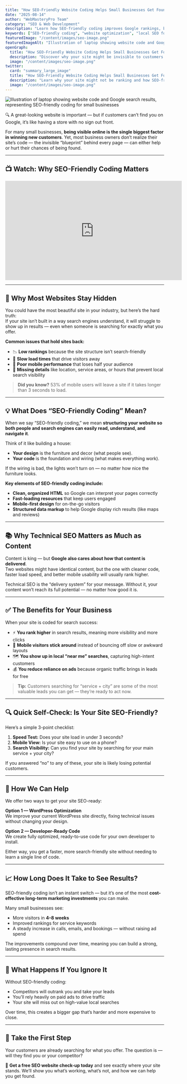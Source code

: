 ```yaml
---
title: "How SEO-Friendly Website Coding Helps Small Businesses Get Found on Google"
date: "2025-08-14"
author: "WebMasteryPro Team"
category: "SEO & Web Development"
description: "Learn how SEO-friendly coding improves Google rankings, boosts local search visibility, and helps small businesses attract more customers without spending more on ads."
keywords: ["SEO-friendly coding", "website optimization", "local SEO for small business", "Google rankings", "WordPress SEO coding", "SEO website check-up", "SEO services for small business"]
featuredImage: "/content/images/seo-image.png"
featuredImageAlt: "Illustration of laptop showing website code and Google search results, representing SEO-friendly coding for small businesses"
openGraph:
  title: "How SEO-Friendly Website Coding Helps Small Businesses Get Found on Google"
  description: "Discover why your site might be invisible to customers and how SEO-friendly coding can improve your rankings, speed, and local visibility."
  image: "/content/images/seo-image.png"
twitter:
  card: "summary_large_image"
  title: "How SEO-Friendly Website Coding Helps Small Businesses Get Found on Google"
  description: "Learn why your site might not be ranking and how SEO-friendly coding can boost your business."
  image: "/content/images/seo-image.png"
---
```


![Illustration of laptop showing website code and Google search results, representing SEO-friendly coding for small businesses](/content/images/seo-image.png)

🔍 A great-looking website is important — but if customers can’t find you on Google, it’s like having a store with no sign out front.  

For many small businesses, **being visible online is the single biggest factor in winning new customers**. Yet, most business owners don’t realize their site’s code — the invisible “blueprint” behind every page — can either help or hurt their chances of being found.

---

## 📺 Watch: Why SEO-Friendly Coding Matters

<iframe width="560" height="315" src="https://www.youtube.com/embed/39o0uYPo4jU?si=clLAm7b7h4MWtIGm" title="YouTube video player" frameborder="0" allow="accelerometer; autoplay; clipboard-write; encrypted-media; gyroscope; picture-in-picture; web-share" referrerpolicy="strict-origin-when-cross-origin" allowfullscreen></iframe>

---

## 🛑 Why Most Websites Stay Hidden

You could have the most beautiful site in your industry, but here’s the hard truth:  
If your site isn’t built in a way search engines understand, it will struggle to show up in results — even when someone is searching for exactly what you offer.

**Common issues that hold sites back:**
- 📉 **Low rankings** because the site structure isn’t search-friendly  
- 🐌 **Slow load times** that drive visitors away  
- 📱 **Poor mobile performance** that loses half your audience  
- 🤷 **Missing details** like location, service areas, or hours that prevent local search visibility  

> **Did you know?** 53% of mobile users will leave a site if it takes longer than 3 seconds to load.

---

## 💡 What Does “SEO-Friendly Coding” Mean?

When we say “SEO-friendly coding,” we mean **structuring your website so both people and search engines can easily read, understand, and navigate it**.

Think of it like building a house:
- **Your design** is the furniture and decor (what people see).  
- **Your code** is the foundation and wiring (what makes everything work).  

If the wiring is bad, the lights won’t turn on — no matter how nice the furniture looks.

**Key elements of SEO-friendly coding include:**
- **Clean, organized HTML** so Google can interpret your pages correctly  
- **Fast-loading resources** that keep users engaged  
- **Mobile-first design** for on-the-go visitors  
- **Structured data markup** to help Google display rich results (like maps and reviews)  

---

## 📚 Why Technical SEO Matters as Much as Content

Content is king — but **Google also cares about how that content is delivered**.  
Two websites might have identical content, but the one with cleaner code, faster load speed, and better mobile usability will usually rank higher.

Technical SEO is the “delivery system” for your message. Without it, your content won’t reach its full potential — no matter how good it is.

---

## ✅ The Benefits for Your Business

When your site is coded for search success:
- ⚡ **You rank higher** in search results, meaning more visibility and more clicks  
- 📱 **Mobile visitors stick around** instead of bouncing off slow or awkward layouts  
- 🗺️ **You show up in local “near me” searches**, capturing high-intent customers  
- 💰 **You reduce reliance on ads** because organic traffic brings in leads for free  

> **Tip:** Customers searching for “service + city” are some of the most valuable leads you can get — they’re ready to act now.

---

## 🔍 Quick Self-Check: Is Your Site SEO-Friendly?

Here’s a simple 3-point checklist:
1. **Speed Test:** Does your site load in under 3 seconds?  
2. **Mobile View:** Is your site easy to use on a phone?  
3. **Search Visibility:** Can you find your site by searching for your main service + your city?  

If you answered “no” to any of these, your site is likely losing potential customers.

---

## 🔧 How We Can Help

We offer two ways to get your site SEO-ready:

**Option 1 — WordPress Optimization**  
We improve your current WordPress site directly, fixing technical issues without changing your design.

**Option 2 — Developer-Ready Code**  
We create fully optimized, ready-to-use code for your own developer to install.

Either way, you get a faster, more search-friendly site without needing to learn a single line of code.

---

## 📈 How Long Does It Take to See Results?

SEO-friendly coding isn’t an instant switch — but it’s one of the most **cost-effective long-term marketing investments** you can make.

Many small businesses see:
- More visitors in **4–8 weeks**  
- Improved rankings for service keywords  
- A steady increase in calls, emails, and bookings — without raising ad spend  

The improvements compound over time, meaning you can build a strong, lasting presence in search results.

---

## 🚨 What Happens If You Ignore It

Without SEO-friendly coding:
- Competitors will outrank you and take your leads  
- You’ll rely heavily on paid ads to drive traffic  
- Your site will miss out on high-value local searches  

Over time, this creates a bigger gap that’s harder and more expensive to close.

---

## 🚀 Take the First Step

Your customers are already searching for what you offer. The question is — will they find you or your competitor?  

📩 **Get a free SEO website check-up today** and see exactly where your site stands. We’ll show you what’s working, what’s not, and how we can help you get found.

